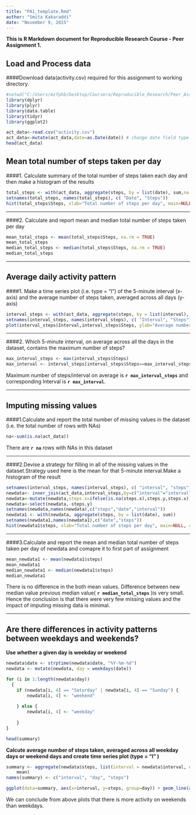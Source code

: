 ```yaml
---
title: "PA1_template.Rmd"
author: "Smita Kakaraddi"
date: "November 9, 2015"
---
```

**This is R Markdown document for Reproducible Research Course - Peer Assignment 1.**

## Load and Process data

####Download data(activity.csv) required for this assignment to working directory. 

```r
#setwd("C:/Users/mzfphb/Desktop/Coursera/Reproducible_Research/Peer_Assignment_1")
library(dplyr)
library(plyr)
library(data.table)
library(tidyr)
library(ggplot2)
```

```r
act_data<-read.csv("activity.csv")
act_data<-mutate(act_data,date=as.Date(date)) # change date field type
head(act_data)
```

##  Mean total number of steps taken per day

####1. Calculate summary of the total number of steps taken each day and then make a histogram of the results 

```r
total_steps <- with(act_data, aggregate(steps, by = list(date), sum,na.rm = FALSE))
setnames(total_steps, names(total_steps), c( "Date", "Steps"))
hist(total_steps$Steps, xlab="Total number of steps per day", main=NULL, col="pink")
```

***
####2. Calculate and report mean and median total number of steps taken per day

```r
mean_total_steps <- mean(total_steps$Steps, na.rm = TRUE)
mean_total_steps
median_total_steps <- median(total_steps$Steps, na.rm = TRUE)
median_total_steps
```
***
## Average daily activity pattern

####1. Make a time series plot (i.e. type = "l") of the 5-minute interval (x-axis) and the average number of steps taken, averaged across all days (y-axis)

```r
interval_steps <- with(act_data, aggregate(steps, by = list(interval), FUN="mean",na.rm = TRUE))
setnames(interval_steps, names(interval_steps), c( "Interval", "Steps"))
plot(interval_steps$Interval,interval_steps$Steps, ylab="Average number of steps per interval",xlab="Interval", main=NULL, type="l", lwd=2, col="red")
```

***
####2. Which 5-minute interval, on average across all the days in the dataset, contains the maximum number of steps?

```r
max_interval_steps <- max(interval_steps$Steps)
max_interval <- interval_steps[interval_steps$Steps==max_interval_steps,1]
```
   Maximum number of steps/interval on average is **`r max_interval_steps`** and corresponding Interval is **`r max_interval`**.

***
## Imputing missing values

####1.Calculate and report the total number of missing values in the dataset (i.e. the total number of rows with NAs)

```r
na<-sum(is.na(act_data))
```
There are **`r na`**  rows with NAs in this dataset

***
####2.Devise a strategy for filling in all of the missing values in the dataset.Strategy used here is the mean for that 5-minute interval.Make a histogram of the result

```r
setnames(interval_steps, names(interval_steps), c( "interval", "steps")) # renaming the columns names ( remoed caps)
newdata<- inner_join(act_data,interval_steps,by=c("interval"="interval"))
newdata<-mutate(newdata,steps.x=ifelse(is.na(steps.x),steps.y,steps.x)) 
newdata<-select(newdata,-steps.y)
setnames(newdata,names(newdata),c("steps","date","interval"))
newdata1 <- with(newdata, aggregate(steps, by = list(date), sum))
setnames(newdata1,names(newdata1),c("date","steps"))
hist(newdata1$steps, xlab="Total number of steps per day", main=NULL, col="orange")
```

***
####3.Calculate and report the mean and median total number of steps taken per day of newdata and comapre it to first part of assignment

```r
mean_newdata1 <- mean(newdata1$steps)
mean_newdata1
median_newdata1 <- median(newdata1$steps)
median_newdata1
```
There is no difference in the both mean values.
Difference between new median value previous median value( **`r median_total_steps`** )is very small. Hence the conclusion is that there were very few missing values and the impact of imputing missing data is minimal.

***
## Are there differences in activity patterns between weekdays and weekends?

**Use whether a given day is weekday or weekend**
```r
newdata$date <- strptime(newdata$date, "%Y-%m-%d")
newdata <- mutate(newdata, day = weekdays(date))

for (i in 1:length(newdata$day)) 
  {
    if (newdata[i, 4] == "Saturday" | newdata[i, 4] == "Sunday") {
        newdata[i, 4] <- "weekend"
        
    } else {
        newdata[i, 4] <- "weekday"
        
    }
}

head(summary)
```

**Calcute average number of steps taken, averaged across all weekday days or weekend days and create time series plot (type = "l" )**

```r

summary <- aggregate(newdata$steps, list(interval = newdata$interval, day = newdata$day), 
    mean)
names(summary) <- c("interval", "day", "steps")

ggplot(data=summary, aes(x=interval, y=steps, group=day)) + geom_line(aes(color=day))+ facet_wrap(~ day, nrow=2)

```


We can conclude from above plots that there is more activity on weekends than weekdays.


